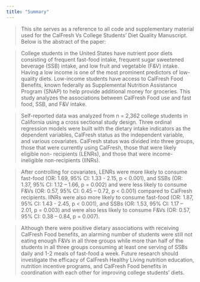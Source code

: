 ```yaml
---
title: "Summary"
---
```


> This site serves as a reference to all code and supplementary material used for the CalFresh Vs College Students' Diet Quality Manuscript. Below is the abstract of the paper:

> College students in the United States have nutrient poor diets consisting of frequent fast-food intake, frequent sugar sweetened beverage (SSB) intake, and low fruit and vegetable (F&V) intake. Having a low income is one of the most prominent predictors of low-quality diets. Low-income students have access to CalFresh Food Benefits, known federally as Supplemental Nutrition Assistance Program (SNAP) to help provide additional money for groceries. This study analyzes the associations between CalFresh Food use and fast food, SSB, and F&V intake.

> Self-reported data was analyzed from n = 2,362 college students in California using a cross sectional study design. Three ordinal regression models were built with the dietary intake indicators as the dependent variables, CalFresh status as the independent variable, and various covariates. CalFresh status was divided into three groups, those that were currently using CalFresh, those that were likely eligible non- recipients (LENRs), and those that were income-ineligible non-recipients (IINRs).

> After controlling for covariates, LENRs were more likely to consume fast-food (OR: 1.69, 95% CI: 1.33 - 2.15, p \< 0.001), and SSBs (OR: 1.37, 95% CI: 1.12 -- 1.66, p = 0.002) and were less likely to consume F&Vs (OR: 0.57, 95% CI: 0.45 -- 0.72, p \< 0.001) compared to CalFresh recipients. IINRs were also more likely to consume fast-food (OR: 1.87, 95% CI: 1.43 - 2.45, p \< 0.001), and SSBs (OR: 1.53, 95% CI: 1.17 -- 2.01, p = 0.003) and were also less likely to consume F&Vs (OR: 0.57, 95% CI: 0.38 -- 0.84, p = 0.007).

> Although there were positive dietary associations with receiving CalFresh Food benefits, an alarming number of students were still not eating enough F&Vs in all three groups while more than half of the students in all three groups consuming at least one serving of SSBs daily and 1-2 meals of fast-food a week. Future research should investigate the efficacy of CalFresh Healthy Living nutrition education, nutrition incentive programs, and CalFresh Food benefits in coordination with each other for improving college students' diets.
